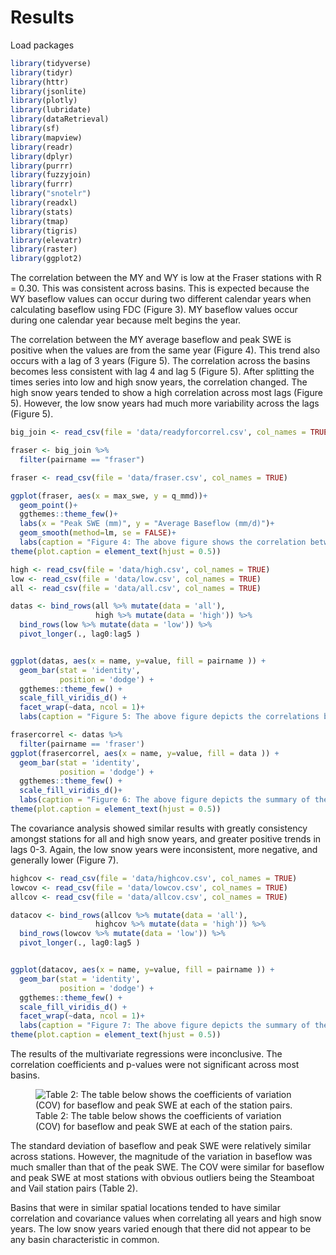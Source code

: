 # Results

Load packages
```r
library(tidyverse)
library(tidyr)
library(httr)
library(jsonlite)
library(plotly)
library(lubridate)
library(dataRetrieval)
library(sf)
library(mapview)
library(readr)
library(dplyr)
library(purrr)
library(fuzzyjoin)
library(furrr)
library("snotelr")
library(readxl)
library(stats)
library(tmap)
library(tigris)
library(elevatr)
library(raster)
library(ggplot2)
```

The correlation between the MY and WY is low at the Fraser stations with R = 0.30. This was consistent across basins. This is expected because the WY baseflow values can occur during two different calendar years when calculating baseflow using FDC (Figure 3). MY baseflow values occur during one calendar year because melt begins the year.  

The correlation between the MY average baseflow and peak SWE is positive when the values are from the same year (Figure 4). This trend also occurs with a lag of 3 years (Figure 5). The correlation across the basins becomes less consistent with lag 4 and lag 5 (Figure 5). After splitting the times series into low and high snow years, the correlation changed. The high snow years tended to show a high correlation across most lags (Figure 5). However, the low snow years had much more variability across the lags (Figure 5).    

```r
big_join <- read_csv(file = 'data/readyforcorrel.csv', col_names = TRUE)

fraser <- big_join %>% 
  filter(pairname == "fraser")

fraser <- read_csv(file = 'data/fraser.csv', col_names = TRUE)

ggplot(fraser, aes(x = max_swe, y = q_mmd))+
  geom_point()+
  ggthemes::theme_few()+
  labs(x = "Peak SWE (mm)", y = "Average Baseflow (mm/d)")+
  geom_smooth(method=lm, se = FALSE)+
  labs(caption = "Figure 4: The above figure shows the correlation between peak SWE\n and average MY baseflow from the same year at the Fraser stations."  )+
theme(plot.caption = element_text(hjust = 0.5))
```


```r
high <- read_csv(file = 'data/high.csv', col_names = TRUE)
low <- read_csv(file = 'data/low.csv', col_names = TRUE)
all <- read_csv(file = 'data/all.csv', col_names = TRUE)

datas <- bind_rows(all %>% mutate(data = 'all'),
                   high %>% mutate(data = 'high')) %>%
  bind_rows(low %>% mutate(data = 'low')) %>%
  pivot_longer(., lag0:lag5 )


ggplot(datas, aes(x = name, y=value, fill = pairname )) + 
  geom_bar(stat = 'identity',
           position = 'dodge') + 
  ggthemes::theme_few() + 
  scale_fill_viridis_d() +
  facet_wrap(~data, ncol = 1)+
  labs(caption = "Figure 5: The above figure depicts the correlations between peak SWE and average \n MY baseflow across and all, high, and low snow years for all stations with lags 0-5.", y = "R value", x = "")

frasercorrel <- datas %>% 
  filter(pairname == 'fraser')
ggplot(frasercorrel, aes(x = name, y=value, fill = data )) + 
  geom_bar(stat = 'identity',
           position = 'dodge') + 
  ggthemes::theme_few() + 
  scale_fill_viridis_d()+
  labs(caption = "Figure 6: The above figure depicts the summary of the correlation values \n at the Fraser stations across lags and all, high and low snow years.", x = "", y = "R value")+
theme(plot.caption = element_text(hjust = 0.5))
```

The covariance analysis showed similar results with greatly consistency amongst stations for all and high snow years, and greater positive trends in lags 0-3. Again, the low snow years were inconsistent, more negative, and generally lower (Figure 7). 

```r
highcov <- read_csv(file = 'data/highcov.csv', col_names = TRUE)
lowcov <- read_csv(file = 'data/lowcov.csv', col_names = TRUE)
allcov <- read_csv(file = 'data/allcov.csv', col_names = TRUE)

datacov <- bind_rows(allcov %>% mutate(data = 'all'),
                   highcov %>% mutate(data = 'high')) %>%
  bind_rows(lowcov %>% mutate(data = 'low')) %>%
  pivot_longer(., lag0:lag5 )


ggplot(datacov, aes(x = name, y=value, fill = pairname )) + 
  geom_bar(stat = 'identity',
           position = 'dodge') + 
  ggthemes::theme_few() + 
  scale_fill_viridis_d() +
  facet_wrap(~data, ncol = 1)+
  labs(caption = "Figure 7: The above figure depicts the summary of the variance values \n at the all stations across lags and all, high and low snow years.", y = "Covariance value", x = "")+
theme(plot.caption = element_text(hjust = 0.5))
```

The results of the multivariate regressions were inconclusive. The correlation coefficients and p-values were not significant across most basins. 

![Table 2: The table below shows the coefficients of variation (COV) for baseflow and peak SWE at each of the station pairs.  ](~/WR440/mysnobook/table2.jpg)

The standard deviation of baseflow and peak SWE were relatively similar across stations. However, the magnitude of the variation in baseflow was much smaller than that of the peak SWE. The COV were similar for baseflow and peak SWE at most stations with obvious outliers being the Steamboat and Vail station pairs (Table 2). 

Basins that were in similar spatial locations tended to have similar correlation and covariance values when correlating all years and high snow years. The low snow years varied enough that there did not appear to be any basin characteristic in common. 

